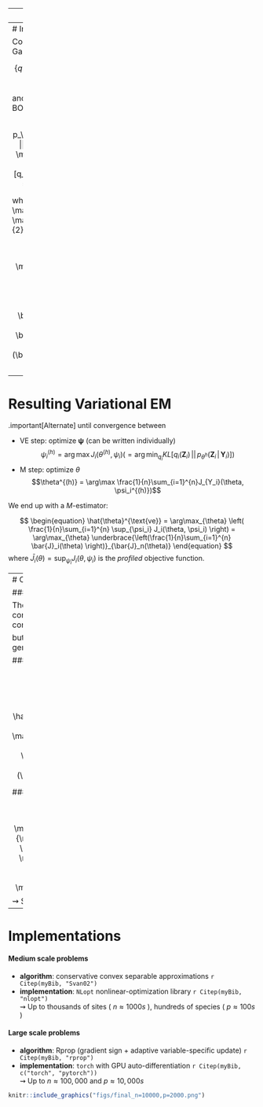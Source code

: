 
---
# Inference: general ingredients
  
Estimate $\theta = (\mathbf{B}, \boldsymbol\Sigma)$, predict the $\mathbf{Z}_i$, while  the model marginal likelihood is

$$p_\theta(\mathbf{Y}_i) = \int_{\mathbb{R}_p} \prod_{j=1}^p p_\theta(Y_{ij} | Z_{ij}) \, p_\theta(\mathbf{Z}_i) \mathrm{d}\mathbf{Z}_i$$

### Expectation-Maximization

With $\mathcal{H}(p) = -\mathbb{E}_p(\log(p))$ the entropy of $p$,

$$\log p_\theta(\mathbf{Y}) = \mathbb{E}_{p_\theta(\mathbf{Z}\,|\,\mathbf{Y})} [\log p_\theta(\mathbf{Y}, \mathbf{Z})] + \mathcal{H}[p_\theta(\mathbf{Z}\,|\,\mathbf{Y})]$$ 

EM requires to evaluate (some moments of) $p_\theta(\mathbf{Z} \,|\,  \mathbf{Y})$, but there is no close form!

### Variational approximation `r Citep(myBib, "WaJ08")`

Use a proxy $q_\psi$ of $p_\theta(\mathbf{Z}\,|\,\mathbf{Y})$ minimizing a divergence in a class $\mathcal{Q}$ .small[(e.g, Küllback-Leibler divergence)]

$$q_\psi(\mathbf{Z})^\star  \arg\min_{q\in\mathcal{Q}} D\left(q(\mathbf{Z}), p(\mathbf{Z} | \mathbf{Y})\right), \, \text{e.g.}, D(.,.) = KL(., .) = \mathbb{E}_{q_\psi}\left[\log \frac{q(z)}{p(z)}\right].$$

---
# Inference: specific ingredients

Consider $\mathcal{Q}$ the class of diagonal multivariate Gaussian distributions:

$$\Big\{q: \, q(\mathbf{Z}) = \prod_i q_i(\mathbf{Z}_i), \, q_i(\mathbf{Z}_i) = \mathcal{N}\left(\mathbf{Z}_i; \mathbf{m}_i, \mathrm{diag}(\mathbf{s}_i \circ \mathbf{s}_i)\right), \boldsymbol\psi_i = (\mathbf{m}_i, \mathbf{s}_i) \in\mathbb{R}_p\times\mathbb{R}_p \Big\}$$

and maximize the ELBO (Evidence Lower BOund)

$$\begin{aligned}J(\theta, \psi) & = \log p_\theta(\mathbf{Y}) - KL[q_\psi (\mathbf{Z}) ||  p_\theta(\mathbf{Z} | \mathbf{Y})] \\ & = \mathbb{E}_{\psi} [\log p_\theta(\mathbf{Y}, \mathbf{Z})] + \mathcal{H}[q_\psi(\mathbf{Z})] \\  & 
= \frac{1}{n} \sum_{i = 1}^n J_i(\theta, \psi_i),\end{aligned}$$

where, letting $\mathbf{A}_i = \mathbb{E}_{q_i}[\exp(Z_i)] = \exp\left( \mathbf{o}_i + \mathbf{m}_i + \frac{1}{2}\mathbf{s}^2_i\right)$, we have

$$\begin{aligned}
J_i(\theta, \psi_i) = &\mathbf{Y}_i^\intercal(\mathbf{o}_i + \mathbf{m}_i) - \left(\mathbf{A}_i - \frac{1}{2}\log(\mathbf{s}^2_i)\right) ^\intercal \mathbf{1}_p + \frac{1}{2} |\log|{\boldsymbol\Omega}|  \\
& - \frac{1}{2}(\mathbf{m}_i - \boldsymbol{\Theta}\mathbf{x}_i)^\intercal \boldsymbol{\Omega} (\mathbf{m}_i - \boldsymbol{\Theta}\mathbf{x}_i) - \frac{1}{2} \mathrm{diag}(\boldsymbol\Omega)^\intercal\mathbf{s}^2_i + \mathrm{cst} 
\end{aligned}$$

---
# Resulting Variational EM

.important[Alternate] until convergence between

  - VE step: optimize $\boldsymbol{\psi}$ (can be written individually)
$$\psi_i^{(h)} = \arg \max J_{i}(\theta^{(h)}, \psi_i) \left( = \arg\min_{q_i} KL[q_i(\mathbf{Z}_i) \,||\, p_{\theta^h}(\mathbf{Z}_i\,|\,\mathbf{Y}_i)] \right)$$
  - M step: optimize $\theta$
$$\theta^{(h)} = \arg\max \frac{1}{n}\sum_{i=1}^{n}J_{Y_i}(\theta, \psi_i^{(h)})$$

We end up with a $M$-estimator:

$$
\begin{equation}
\hat{\theta}^{\text{ve}} = \arg\max_{\theta} \left( \frac{1}{n}\sum_{i=1}^{n} \sup_{\psi_i} J_i(\theta, \psi_i) \right)  = \arg\max_{\theta} \underbrace{\left(\frac{1}{n}\sum_{i=1}^{n} \bar{J}_i(\theta) \right)}_{\bar{J}_n(\theta)} 
\end{equation}
$$
where $\bar{J}_i(\theta) = \sup_{\psi_i} J_i(\theta,\psi_i)$ is the *profiled* objective function.

---
# Optimization of simple PLN models

### Property of the objective function
  
The ELBO $J(\theta, \psi)$ is bi-concave, i.e.
  - concave wrt $\psi = (\mathbf{M}, \mathbf{S})$ for given $\theta$ 
  - convace wrt $\theta = (\boldsymbol\Sigma, \mathbf{B})$ for given $\psi$ 

but .important[not jointly concave] in general.

### M-step: analytical

$$\hat{{\mathbf{B}}} = \left(\mathbf{X}^\top \mathbf{X}\right)^{-1} \mathbf{X} \mathbf{M}, \quad 
   \hat{{\boldsymbol\Sigma}} = \frac{1}{n} \left(\mathbf{M}-\mathbf{X}\hat{{\mathbf{B}}}\right)^\top \left(\mathbf{M}-\mathbf{X}\hat{\mathbf{B}}\right) + \frac{1}{n} \mathrm{diag}(\mathbf{1}^\intercal\mathbf{S}^2)$$

### VE-step: gradient ascent

$$\frac{\partial J(\psi)}{\partial \mathbf{M}} =  \left(\mathbf{Y} - \mathbf{A} - (\mathbf{M} - \mathbf{X}{\mathbf{B}}) \mathbf{\Omega}\right), \qquad \frac{\partial J(\psi)}{\partial \mathbf{S}} = \frac{1}{\mathbf{S}} - \mathbf{S} \circ \mathbf{A} - \mathbf{S} \mathrm{D}_{\boldsymbol\Omega} .$$
$\rightsquigarrow$ Same routine for other PLN variants.

---
# Implementations

#### Medium scale problems

  - **algorithm**: conservative convex separable approximations `r Citep(myBib, "Svan02")`
  - **implementation**: `NLopt` nonlinear-optimization library `r Citep(myBib, "nlopt")` <br/>
$\rightsquigarrow$ Up to thousands of sites ( $n \approx 1000s$ ), hundreds of species ( $p\approx 100s$ )

#### Large scale problems

  - **algorithm**: Rprop (gradient sign + adaptive variable-specific update) `r Citep(myBib, "rprop")`
  - **implementation**: `torch` with GPU auto-differentiation `r Citep(myBib, c("torch", "pytorch"))` <br/>
$\rightsquigarrow$ Up to  $n \approx 100,000$ and $p\approx 10,000s$

```r
knitr::include_graphics("figs/final_n=10000,p=2000.png")
```
